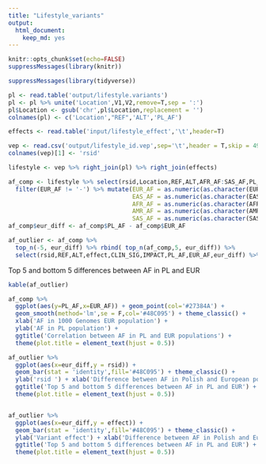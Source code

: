 ```yaml
---
title: "Lifestyle_variants"
output:
  html_document:
    keep_md: yes
---
```


```r
knitr::opts_chunk$set(echo=FALSE)
suppressMessages(library(knitr))
```




```r
suppressMessages(library(tidyverse))

pl <- read.table('output/lifestyle.variants')
pl <- pl %>% unite('Location',V1,V2,remove=T,sep = ':')
pl$Location <- gsub('chr',pl$Location,replacement = '')
colnames(pl) <- c('Location',"REF",'ALT','PL_AF')

effects <- read.table('input/lifestyle_effect','\t',header=T)

vep <- read.csv('output/lifestyle_id.vep',sep='\t',header = T,skip = 49)
colnames(vep)[1] <- 'rsid'

lifestyle <- vep %>% right_join(pl) %>% right_join(effects)

af_comp <- lifestyle %>% select(rsid,Location,REF,ALT,AFR_AF:SAS_AF,PL_AF,CLIN_SIG,IMPACT,effect) %>%
  filter(EUR_AF != '-') %>% mutate(EUR_AF = as.numeric(as.character(EUR_AF)),
                                   EAS_AF = as.numeric(as.character(EAS_AF)),
                                   AFR_AF = as.numeric(as.character(AFR_AF)),
                                   AMR_AF = as.numeric(as.character(AMR_AF)),
                                   SAS_AF = as.numeric(as.character(SAS_AF))) %>% na.omit()
af_comp$eur_diff <- af_comp$PL_AF - af_comp$EUR_AF

af_outlier <- af_comp %>% 
  top_n(-5, eur_diff) %>% rbind( top_n(af_comp,5, eur_diff)) %>% 
  select(rsid,REF,ALT,effect,CLIN_SIG,IMPACT,PL_AF,EUR_AF,eur_diff) %>% arrange(eur_diff)
```


Top 5 and bottom 5 differences between AF in PL and EUR

```r
kable(af_outlier)
```




```r
af_comp %>% 
  ggplot(aes(y=PL_AF,x=EUR_AF)) + geom_point(col='#27384A') + 
  geom_smooth(method='lm',se = F,col='#48C095') + theme_classic() + 
  xlab('AF in 1000 Genomes EUR population') +
  ylab('AF in PL population') + 
  ggtitle('Correlation between AF in PL and EUR populations') +
  theme(plot.title = element_text(hjust = 0.5))

af_outlier %>%
  ggplot(aes(x=eur_diff,y = rsid)) + 
  geom_bar(stat = 'identity',fill='#48C095') + theme_classic() +
  ylab('rsid ') + xlab('Difference between AF in Polish and European populations') +
  ggtitle('Top 5 and bottom 5 differences between AF in PL and EUR') +
  theme(plot.title = element_text(hjust = 0.5))


af_outlier %>%
  ggplot(aes(x=eur_diff,y = effect)) + 
  geom_bar(stat = 'identity',fill='#48C095') + theme_classic() +
  ylab('Variant effect') + xlab('Difference between AF in Polish and European populations') +
  ggtitle('Top 5 and bottom 5 differences between AF in PL and EUR') +
  theme(plot.title = element_text(hjust = 0.5))

```

